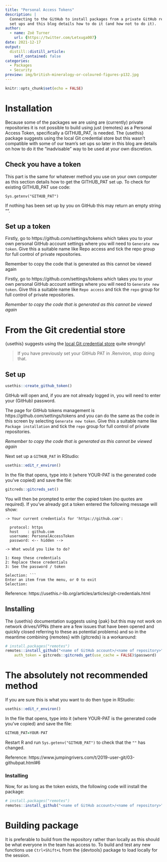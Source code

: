 ```yaml
---
title: "Personal Access Tokens"
description: |
  Connecting to the GitHub to install packages from a private GitHub repository requires security 
  set ups and this blog details how to do it (and how not to do it). 
author:
  - name: Zoë Turner
    url: {https://twitter.com/Letxuga007}
date: 2021-12-17
output:
  distill::distill_article:
    self_contained: false
categories:
  - Packages
  - Security
preview: img/british-mineralogy-or-coloured-figures-p132.jpg
---
```



```r
knitr::opts_chunk$set(echo = FALSE)
```

# Installation

Because some of the packages we are using are (currently) private repositories it is not possible to build using just {remotes} as a Personal Access Token, specifically a GITHUB_PAT, is needed. The {usethis} package suggests using the local Git credential store but this wasn't compatible with some of our team's set ups so later in this blog are details on how to do it the "inadvisable" way to be used at your own discretion.

## Check you have a token

This part is the same for whatever method you use on your own computer as this section details how to get the GITHUB_PAT set up. To check for existing GITHUB_PAT use code:

`Sys.getenv("GITHUB_PAT")`

If nothing has been set up by you on GitHub this may return an empty string "".

## Set up a token

Firstly, go to https://github.com/settings/tokens which takes you to your own personal GitHub account settings where you will need to `Generate new token`. Give this a suitable name like Repo access and tick the repo group for full control of private repositories.

Remember to copy the code that is generated as this cannot be viewed again

Firstly, go to https://github.com/settings/tokens which takes you to your own personal GitHub account settings where you will need to `Generate new token`. Give this a suitable name like `Repo access` and tick the `repo` group for full control of private repositories.

_Remember to copy the code that is generated as this cannot be viewed again_

# From the Git credential store

{usethis} suggests using the [local Git credential store](https://usethis.r-lib.org/articles/git-credentials.html) quite strongly!

> If you have previously set your GitHub PAT in .Renviron, stop doing that.

## Set up

```r
usethis::create_github_token()
```

GitHub will open and, if you are not already logged in, you will need to enter your (GitHub) password.

The page for GitHub tokens management is https://github.com/settings/tokens and you can do the same as the code
in this screen by selecting `Generate new token`. Give this a suitable name like `Package installation` and tick the `repo` group for full control of private repositories.

_Remember to copy the code that is generated as this cannot be viewed again_

Next set up a `GITHUB_PAT` in RStudio:

``` r
usethis::edit_r_environ()

```
In the file that opens, type into it (where YOUR-PAT is the generated code you've copied) and save the file:

``` r
gitcreds::gitcreds_set()
```

You will then be prompted to enter the copied token (no quotes are required). If you've already got a token entered the following message will show:

```
-> Your current credentials for 'https://github.com':

  protocol: https
  host    : github.com
  username: PersonalAccessToken
  password: <-- hidden -->

-> What would you like to do? 

1: Keep these credentials
2: Replace these credentials
3: See the password / token

Selection: ```
Enter an item from the menu, or 0 to exit
Selection: 
```

Reference: https://usethis.r-lib.org/articles/articles/git-credentials.html

## Installing

The {usethis} documentation suggests using {pak} but this may not work on network drives/VPNs (there are a few issues that have been opened and quickly closed referring to these as potential problems) and so in the meantime 
combining {remotes} with {gitcreds} is a workaround:

``` r
# install.packages("remotes")
remotes::install_github("<name of GitHub account>/<name of repository>", 
    auth_token = gitcreds::gitcreds_get(use_cache = FALSE)$password)

```

# The absolutely not recommended method

If you are sure this is what you want to do then type in RStudio:

``` r
usethis::edit_r_environ()

```
In the file that opens, type into it (where YOUR-PAT is the generated code you've copied) and save the file:

``` r
GITHUB_PAT=YOUR-PAT
```

Restart R and run `Sys.getenv("GITHUB_PAT")` to check that the `""` has changed.

Reference: https://www.jumpingrivers.com/t/2019-user-git/03-githubpat.html#6

### Installing

Now, for as long as the token exists, the following code will install the package:

``` r
# install.packages("remotes")
remotes::install_github("<name of GitHub account>/<name of repository>", auth_token = Sys.getenv("GITHUB_PAT"))

```

# Building package

It is preferable to build from the repository rather than locally as this should be what everyone in the team has access to. To build and test any new functions use `Ctrl+Shift+L` from the {devtools} package to load locally for the session. 